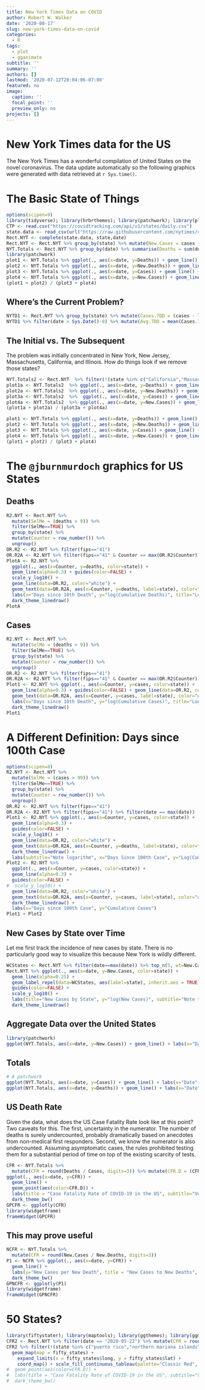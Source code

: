 ```yaml
---
title: New York Times Data on COVID
author: Robert W. Walker
date: '2020-08-17'
slug: new-york-times-data-on-covid
categories:
  - R
tags:
  - plot
  - gganimate
subtitle: ''
summary: ''
authors: []
lastmod: '2020-07-12T20:04:06-07:00'
featured: no
image:
  caption: ''
  focal_point: ''
  preview_only: no
projects: []
---
```


# New York Times data for the US

The New York Times has a wonderful compilation of United States on the novel coronavirus.  The data update automatically so the following graphics were generated with data retrieved at `r Sys.time()`.


# The Basic State of Things

```r
options(scipen=9)
library(tidyverse); library(hrbrthemes); library(patchwork); library(plotly); library(ggdark); library(ggrepel)
CTP <- read.csv("https://covidtracking.com/api/v1/states/daily.csv")
state.data <- read_csv(url("https://raw.githubusercontent.com/nytimes/covid-19-data/master/us-states.csv"))
Rect.NYT <- complete(state.data, state,date)
Rect.NYT <- Rect.NYT %>% group_by(state) %>% mutate(New.Cases = cases - lag(cases, order_by = date), New.Deaths = deaths - lag(deaths, order_by = date)) %>% ungroup()
NYT.Totals <- Rect.NYT %>% group_by(date) %>% summarise(Deaths = sum(deaths, na.rm=TRUE), New.Deaths = sum(New.Deaths, na.rm = TRUE), Cases = sum(cases, na.rm=TRUE), New.Cases = sum(New.Cases, na.rm = TRUE)) %>% ungroup()
library(patchwork)
plot1 <- NYT.Totals %>% ggplot(., aes(x=date, y=Deaths)) + geom_line() + labs(title="Deaths") + dark_mode()
plot2 <- NYT.Totals %>% ggplot(., aes(x=date, y=New.Deaths)) + geom_line() + labs(title="New Deaths") + geom_smooth(fill="white") + dark_mode()
plot3 <- NYT.Totals %>% ggplot(., aes(x=date, y=Cases)) + geom_line() + labs(title="Cases") + dark_mode()
plot4 <- NYT.Totals %>% ggplot(., aes(x=date, y=New.Cases)) + geom_line() + labs(title="New Cases") + geom_smooth(fill="white") + dark_mode()
(plot1 + plot2) / (plot3 + plot4)
```

## Where's the Current Problem?

```r
NYTD1 <- Rect.NYT %>% group_by(state) %>% mutate(Cases.7DD = (cases - lag(cases, 7, order_by = date))/ lag(cases, 7, order_by = date), Deaths.7DD = (deaths - lag(deaths, 7, order_by = date))/ lag(deaths, 7, order_by = date))
NYTD1 %>% filter(date > Sys.Date()-8) %>% mutate(Avg.7DD = mean(Cases.7DD, na.rm=TRUE)) %>% top_n(25, Avg.7DD) %>% ggplot(., aes(x=forcats::fct_reorder(state, Avg.7DD), y=Avg.7DD, fill=state)) + geom_col() + coord_flip() + guides(fill=FALSE) + labs(x="", y="Avg. 7 Day Change over the last week", title="Average 7 Day Percent Change in New COVID-19 Cases \nAveraged over the last week")
```


## The Initial vs. The Subsequent

The problem was initially concentrated in New York, New Jersey, Massachusetts, California, and Illinois.  How do things look if we remove those states?

```r
NYT.Totals2 <- Rect.NYT  %>% filter(!(state %in% c("California","Massachusetts","New York","New Jersey","Illinois"))) %>% group_by(date) %>% summarise(Deaths = sum(deaths, na.rm=TRUE), New.Deaths = sum(New.Deaths, na.rm = TRUE), Cases = sum(cases, na.rm=TRUE), New.Cases = sum(New.Cases, na.rm = TRUE)) %>% ungroup()
plot1a <- NYT.Totals2  %>% ggplot(., aes(x=date, y=Deaths)) + geom_line() + labs(title="Deaths", subtitle="Excluding CA, NY, NJ, IL, MA") + dark_mode()
plot2a <- NYT.Totals2  %>% ggplot(., aes(x=date, y=New.Deaths)) + geom_line() + labs(title="New Deaths", subtitle="Excluding CA, NY, NJ, IL, MA") + geom_smooth(fill="white") + dark_mode()
plot3a <- NYT.Totals2  %>%  ggplot(., aes(x=date, y=Cases)) + geom_line() + labs(title="Cases", subtitle="Excluding CA, NY, NJ, IL, MA") + dark_mode()
plot4a <- NYT.Totals2  %>% ggplot(., aes(x=date, y=New.Cases)) + geom_line() + labs(title="New Cases", subtitle="Excluding CA, NY, NJ, IL, MA") + geom_smooth(fill="white") + dark_mode()
(plot1a + plot2a) / (plot3a + plot4a)
```


```r
plot1 <- NYT.Totals %>% ggplot(., aes(x=date, y=Deaths)) + geom_line() + labs(title="Deaths") + scale_y_log10() + dark_mode()
plot2 <- NYT.Totals %>% ggplot(., aes(x=date, y=New.Deaths)) + geom_line() + labs(title="New Deaths") + geom_smooth(fill="white") + dark_mode()
plot3 <- NYT.Totals %>% ggplot(., aes(x=date, y=Cases)) + geom_line() + labs(title="Cases") + scale_y_log10() + dark_mode()
plot4 <- NYT.Totals %>% ggplot(., aes(x=date, y=New.Cases)) + geom_line() + labs(title="New Cases") + geom_smooth(fill="white") + dark_mode()
(plot1 + plot2) / (plot3 + plot4)
```


# The `@jburnmurdoch` graphics for US States

## Deaths

```r
R2.NYT <- Rect.NYT %>% 
  mutate(SelMe = (deaths > 9)) %>% 
  filter(SelMe==TRUE) %>% 
  group_by(state) %>%
  mutate(Counter = row_number()) %>%
  ungroup()
OR.R2 <- R2.NYT %>% filter(fips=="41")
OR.R2A <- R2.NYT %>% filter(fips=="41" & Counter == max(OR.R2$Counter))
PlotA <- R2.NYT %>% 
  ggplot(., aes(x=Counter, y=deaths, color=state)) + 
  geom_line(alpha=0.3) + guides(color=FALSE) + 
  scale_y_log10() + 
  geom_line(data=OR.R2, color="white") + 
  geom_text(data=OR.R2A, aes(x=Counter, y=deaths, label=state), color="white", inherit.aes = FALSE) + 
  labs(x="Days since 10th Death", y="log(Cumulative Deaths)", title="Log-Deaths [Cumulative] given Days Since 10th Death", caption = "data from nytimes/covid-19 on github \n design mimics @jburnmurdoch") + 
  dark_theme_linedraw()
PlotA
```

## Cases

```r
R2.NYT <- Rect.NYT %>% 
  mutate(SelMe = (deaths > 9)) %>% 
  filter(SelMe==TRUE) %>% 
  group_by(state) %>%
  mutate(Counter = row_number()) %>%
  ungroup()
OR.R2 <- R2.NYT %>% filter(fips=="41")
OR.R2A <- R2.NYT %>% filter(fips=="41" & Counter == max(OR.R2$Counter))
Plot1 <- R2.NYT %>% ggplot(., aes(x=Counter, y=cases, color=state)) + 
  geom_line(alpha=0.3) + guides(color=FALSE) + geom_line(data=OR.R2, color="white") + 
  geom_text(data=OR.R2A, aes(x=Counter, y=cases, label=state), color="white", inherit.aes = FALSE) +   scale_y_log10() +
  labs(x="Days since 10th Death", y="log(Cumulative Cases)", title="Log-Cases [Cumulative] given Days Since 10th Death", caption = "data from nytimes/covid-19 on github \n design mimics @jburnmurdoch") + 
  dark_theme_linedraw()
Plot1
```

# A Different Definition: Days since 100th Case

```r
options(scipen=8)
R2.NYT <- Rect.NYT %>% 
  mutate(SelMe = (cases > 99)) %>% 
  filter(SelMe==TRUE) %>% 
  group_by(state) %>%
  mutate(Counter = row_number()) %>%
  ungroup()
OR.R2 <- R2.NYT %>% filter(fips=="41")
OR.R2A <- R2.NYT %>% filter(fips=="41") %>% filter(date == max(date))
Plot1 <- R2.NYT %>% ggplot(., aes(x=Counter, y=cases, color=state)) + 
  geom_line(alpha=0.3) + 
  guides(color=FALSE) + 
  scale_y_log10() + 
  geom_line(data=OR.R2, color="white") + 
  geom_text(data=OR.R2A, aes(x=Counter, y=deaths, label=state), color="white", inherit.aes = FALSE) + 
  dark_theme_linedraw() + 
  labs(subtitle="Note logarithm", x="Days Since 100th Case", y="Log(Cumulative Cases)")
Plot2 <- R2.NYT %>% 
  ggplot(., aes(x=Counter, y=cases, color=state)) + 
  geom_line(alpha=0.3) + 
  guides(color=FALSE) + 
#  scale_y_log10() +
  geom_line(data=OR.R2, color="white") + 
  geom_text(data=OR.R2A, aes(x=Counter, y=cases, label=state), color="white", inherit.aes = FALSE) + 
  dark_theme_linedraw() +
  labs(x="Days since 100th Case", y="Cumulative Cases")
Plot1 + Plot2
```



## New Cases by State over Time

Let me first track the incidence of new cases by state.  There is no particularly good way to visualize this because New York is wildly different.

```r
WCStates <- Rect.NYT %>% filter(date==max(date)) %>% top_n(5, wt=New.Cases) %>% mutate(Top5 = 1)
Rect.NYT %>% ggplot(., aes(x=date, y=New.Cases, color=state)) + 
  geom_line(alpha=0.25) + 
  geom_label_repel(data=WCStates, aes(label=state), inherit.aes = TRUE) +
  guides(color=FALSE) + 
  scale_y_log10() + 
  labs(title="New Cases by State", y="log(New Cases)", subtitle="Note the logarithmic scale.", caption="Data from nytimes/covid-19-data on guthub.") + 
  dark_theme_linedraw()
```

## Aggregate Data over the United States

```r
library(patchwork)
ggplot(NYT.Totals, aes(x=date, y=New.Cases)) + geom_line() + labs(x="Date", y="New COVID-19 Cases", title="Daily: New COVID-19 Cases") + dark_theme_linedraw() + theme(axis.text.x = element_text(size=8, angle=45))+ ggplot(NYT.Totals, aes(x=date, y=New.Deaths)) + geom_line() + labs(x="Date", y="New COVID-19 Deaths", title="Daily: New COVID-19 Deaths", subtitle="Note the logarithmic scale.", caption="Data from nytimes/covid-19-data on guthub.") + dark_theme_linedraw() + theme(axis.text.x = element_text(size=8, angle=45))
```

## Totals

```r
# A patchwork
ggplot(NYT.Totals, aes(x=date, y=Cases)) + geom_line() + labs(x="Date", y="Total COVID-19 Cases", title="US COVID-19 Cases", subtitle="Note the logarithmic scale.") + theme_modern_rc() + theme(axis.text.x = element_text(size=8, angle=45)) + scale_y_log10() +
ggplot(NYT.Totals, aes(x=date, y=Deaths)) + geom_line() + labs(x="Date", y="Total COVID-19 Deaths", title="US COVID-19 Deaths", subtitle="Note the logarithmic scale.", caption="Data from nytimes/covid-19-data on guthub.") + theme_modern_rc() + theme(axis.text.x = element_text(size=8, angle=45)) + scale_y_log10()
```

## US Death Rate

Given the data, what does the US Case Fatality Rate look like at this point?  Two caveats for this.  The first, uncertainty in the numerator.  The number of deaths is surely undercounted, probably dramatically based on anecdotes from non-medical first responders.  Second, we know the numerator is also undercounted.  Assuming asymptomatic cases, the rules prohibited testing them for a substantial period of time on top of the existing scarcity of tests. 

```r
CFR <- NYT.Totals %>% 
  mutate(CFR = round(Deaths / Cases, digits=3)) %>% mutate(CFR.D = (CFR > 0.02)) %>%
ggplot(., aes(x=date, y=CFR)) + 
  geom_line() + 
  geom_point(aes(color=CFR.D)) + 
  labs(title = "Case Fatality Rate of COVID-19 in the US", subtitle="Very uncertain estimate... Numerator and denominator uncertain \n Data: NY Times GitHub", caption="Data from nytimes/covid-19-data on guthub.", color="Greater \n than 0.02") + 
  dark_theme_bw()
GPCFR <- ggplotly(CFR)
library(widgetframe)
frameWidget(GPCFR)
```

## This may prove useful

```r
NCFR <- NYT.Totals %>% 
  mutate(CFR = round(New.Cases / New.Deaths, digits=3))
P1 <- NCFR %>% ggplot(., aes(x=date, y=CFR)) + 
  geom_line() + 
  labs(y="New Cases per New Death", title = "New Cases to New Deaths", subtitle="Very uncertain estimate... Numerator and denominator uncertain \n Data: NY Times GitHub", caption="Data from nytimes/covid-19-data on github.") + 
  dark_theme_bw()
GPNCFR <- ggplotly(P1)
library(widgetframe)
frameWidget(GPNCFR)
```


# 50 States?

```r
library(fiftystater); library(maptools); library(ggthemes); library(ggmap)
CFR2 <- Rect.NYT %>% filter(date == "2020-05-22") %>% mutate(CFR = round(deaths / cases, digits=3), State = state, state = tolower(State))
CFR2 %>% filter(!(state %in% c("puerto rico","northern mariana islands", "virgin islands", "guam"))) %>% ggplot(., aes(fill=CFR, map_id=state)) + 
  geom_map(map = fifty_states) + 
    expand_limits(x = fifty_states$long, y = fifty_states$lat) +
    coord_map() + scale_fill_continuous_tableau(palette="Classic Red", guide="colourbar") + theme_map() + labs(title="US Case Fatality Rate by State: May 22")
#  geom_point(aes(color=CFR.D)) + 
#  labs(title = "Case Fatality Rate of COVID-19 in the US", subtitle="Very uncertain estimate... Numerator and denominator uncertain \n Data: NY Times GitHub", caption="Data from nytimes/covid-19-data on guthub.", color="Greater \n than 0.02") + 
#  dark_theme_bw()
```

